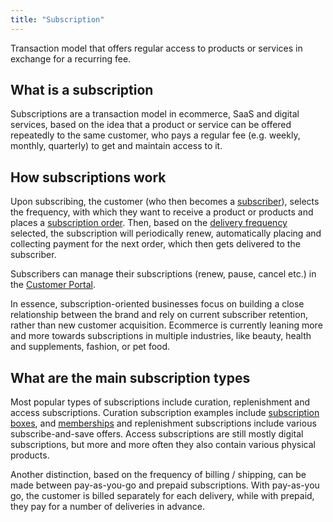 ```yaml
---
title: "Subscription"
---
```


<Info>

Transaction model that offers regular access to products or services in exchange for a recurring fee.

</Info>

## What is a subscription

Subscriptions are a transaction model in ecommerce, SaaS and digital services, based on the idea that a product or service can be offered repeatedly to the same customer, who pays a regular fee (e.g. weekly, monthly, quarterly) to get and maintain access to it.

## How subscriptions work

Upon subscribing, the customer (who then becomes a [subscriber](docs/glossaries/subscription)), selects the frequency, with which they want to receive a product or products and places a [subscription order](/glossary/subscription-order). Then, based on the [delivery frequency](/glossary/delivery-frequency) selected, the subscription will periodically renew, automatically placing and collecting payment for the next order, which then gets delivered to the subscriber.

Subscribers can manage their subscriptions (renew, pause, cancel etc.) in the [Customer Portal](/glossary/customer-portal).

In essence, subscription-oriented businesses focus on building a close relationship between the brand and rely on current subscriber retention, rather than new customer acquisition. Ecommerce is currently leaning more and more towards subscriptions in multiple industries, like beauty, health and supplements, fashion, or pet food.

## What are the main subscription types

Most popular types of subscriptions include curation, replenishment and access subscriptions. Curation subscription examples include [subscription boxes](/glossary/subscription-box), and [memberships](/glossary/membership) and replenishment subscriptions include various subscribe-and-save offers. Access subscriptions are still mostly digital subscriptions, but more and more often they also contain various physical products.

Another distinction, based on the frequency of billing / shipping, can be made between pay-as-you-go and prepaid subscriptions. With pay-as-you go, the customer is billed separately for each delivery, while with prepaid, they pay for a number of deliveries in advance.
